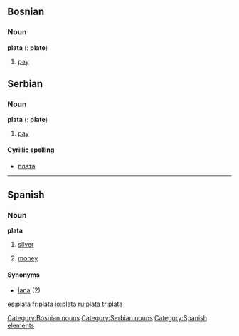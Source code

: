 ==Bosnian==
===Noun===
'''plata''' {{f}} {{s}} ({{p}}: '''plate''')

# [[pay]]

[[Category:Bosnian nouns]]

==Serbian==
===Noun===
'''plata''' {{f}} {{s}} ({{p}}: '''plate''')

# [[pay]]

====Cyrillic spelling====
*[[плата#Serbian|плата]]

[[Category:Serbian nouns]]

----

==Spanish==

===Noun===
'''plata''' {{f}}

# [[silver]]
# {{slang|lang=es}} [[money]]

====Synonyms====
*[[lana]] {{f}} (2)

[[Category:Spanish elements]]

[[es:plata]]
[[fr:plata]]
[[io:plata]]
[[ru:plata]]
[[tr:plata]]